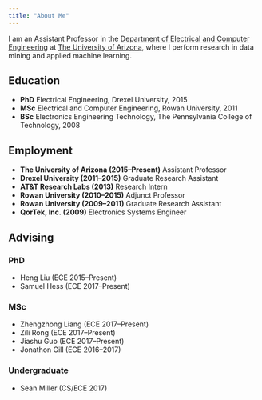 ```yaml
---
title: "About Me"
---
```


I am an Assistant Professor in the [Department of Electrical and Computer Engineering](http://www.ece.arizona.edu/) at [The University of Arizona](http://www.arizona.edu/), where I perform research in data mining and applied machine learning. 

## Education 
- __PhD__ Electrical Engineering, Drexel University, 2015
- __MSc__ Electrical and Computer Engineering, Rowan University, 2011
- __BSc__ Electronics Engineering Technology, The Pennsylvania College of Technology, 2008

## Employment  
- __The University of Arizona (2015--Present)__ Assistant Professor
- __Drexel University (2011--2015)__ Graduate Research Assistant 
- __AT&T Research Labs (2013)__ Research Intern 
- __Rowan University (2010--2015)__ Adjunct Professor
- __Rowan University (2009--2011)__ Graduate Research Assistant
- __QorTek, Inc. (2009)__ Electronics Systems Engineer 

## Advising   

### PhD  
- Heng Liu (ECE 2015--Present)
- Samuel Hess (ECE 2017--Present)

### MSc  
- Zhengzhong Liang (ECE 2017--Present)
- Zili Rong (ECE 2017--Present)
- Jiashu Guo (ECE 2017--Present)
- Jonathon Gill (ECE 2016--2017)

### Undergraduate
- Sean Miller (CS/ECE 2017)
